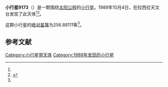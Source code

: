{{Infobox planet
| bgcolour = #FFFFC0
| name = 9173
| symbol = 
| image = 
| caption = 
| discovery = yes
| discovery_ref = 
| discoverer = {{link-en|亨利·德波鸿诺|Henri Debehogne}}
| discovery_site = [[拉西拉天文台|拉西拉天文台]] 
| discovered = 1989年10月4日
| designations = yes
| mp_name = 
| named_after = 
| alt_names = 1989 TZ15/ 1975 TB1 / 1978 ER9
| mp_category = [[主带小行星|主带小行星]]
| orbit_ref = <ref name="a">[http://ssd.jpl.nasa.gov/sbdb.cgi?sstr=9173 9173] {{Wayback|url=http://ssd.jpl.nasa.gov/sbdb.cgi?sstr=9173 |date=20210824085125 }}，小行星數據庫瀏覽器（JPL Small-Body Database Browser）－[[美国国家航空航天局|美国国家航空航天局]]喷气推进实验室</ref>
| epoch = 2456400.5 (2013年4月18日更新)
| aphelion = {{convert|3.1201184|AU|km|3|abbr=on|lk=out}}
| perihelion = {{convert|2.4620140|AU|km|3|abbr=on}}
| semimajor = {{convert|2.7910662|AU|km|3|abbr=on}}
| eccentricity = 0.1178948
| period = 1703.152853 [[日|日]]<br />4.66[[儒略年|儒略年]]
| avg_speed = 
| inclination = 8.57548
| asc_node = 353.62094
| mean_anomaly = 
| arg_peri = 256.88111
| satellites = 
| physical_characteristics = yes
| dimensions = 
| mass = 
| density = 
| surface_grav = 
| escape_velocity = 
| sidereal_day = 
| axial_tilt = 
| pole_ecliptic_lat = 
| pole_ecliptic_lon = 
| albedo = 
| temperatures= 
| temp_name1 = 
| mean_temp_1 = 
| max_temp_1 = 
| temp_name2 = 
| max_temp_2 = 
| spectral_type = 
| abs_magnitude = 256.88111
}}

'''小行星9173'''（{{lang-en|9173}}）是一颗围绕[[太阳|太阳]][[公转|公转]]的[[小行星|小行星]]。1989年10月4日，{{link-en|亨利·德波鸿诺|Henri Debehogne}}在拉西拉天文台发现了此天体<ref name="a" /><ref>{{cite news|title=小行星列表|url=http://cfa-www.harvard.edu/iau/lists/NumberedMPs.txt|accessdate=2013-07-08|newspaper=哈佛大学|archive-date=2008-05-17|archive-url=https://web.archive.org/web/20080517010638/http://cfa-www.harvard.edu/iau/lists/NumberedMPs.txt|dead-url=no}}</ref>。

这颗小行星的[[绝对星等|绝对星等]]为256.88111等<ref name="a" />。

==参考文献==
{{reflist}}
{{Minor Planet Number|[[小行星9172|小行星9172]]|[[小行星9174|小行星9174]]}}

{{小天体}}

[[Category:小行星带天体|Category:小行星带天体]]
[[Category:1989年发现的小行星|Category:1989年发现的小行星]]

{{asteroid-stub}}